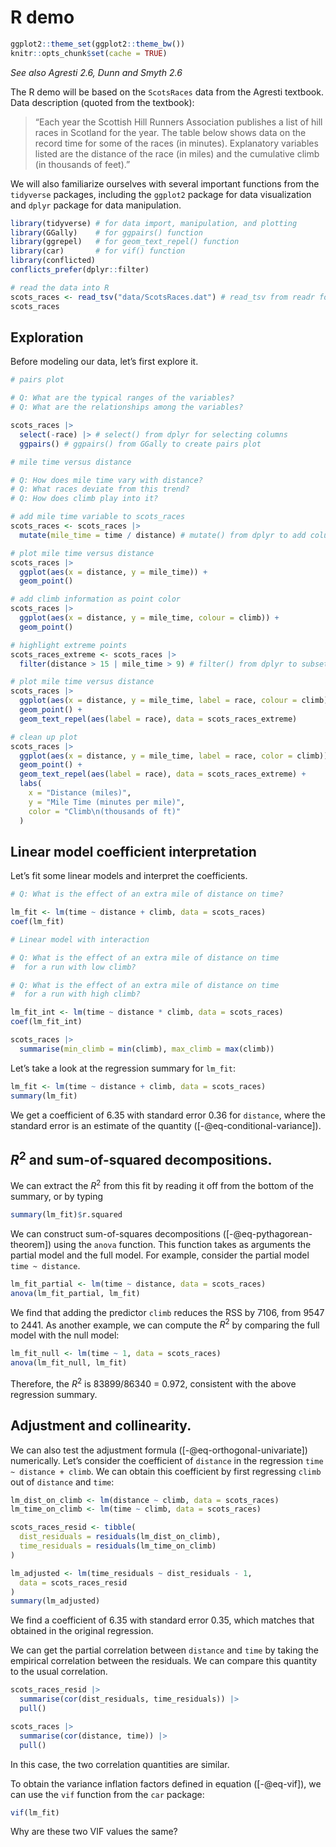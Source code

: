 # R demo {#sec-r-demo-part-1}

```r
ggplot2::theme_set(ggplot2::theme_bw())
knitr::opts_chunk$set(cache = TRUE)
```


*See also Agresti 2.6, Dunn and Smyth 2.6*

The R demo will be based on the `ScotsRaces` data from the Agresti textbook. Data description (quoted from the textbook):

>"Each year the Scottish Hill Runners Association publishes a list of hill races in Scotland for the year. The table below shows data on the record time for some of the races (in minutes). Explanatory variables listed are the distance of the race (in miles) and the cumulative climb (in thousands of feet)."

We will also familiarize ourselves with several important functions from the `tidyverse` packages, including the `ggplot2` package for data visualization and `dplyr` package for data manipulation.

```r
library(tidyverse) # for data import, manipulation, and plotting
library(GGally)    # for ggpairs() function
library(ggrepel)   # for geom_text_repel() function
library(car)       # for vif() function
library(conflicted)
conflicts_prefer(dplyr::filter)
```

```r
# read the data into R
scots_races <- read_tsv("data/ScotsRaces.dat") # read_tsv from readr for data import
scots_races
```

## Exploration

Before modeling our data, let's first explore it.

```r
# pairs plot

# Q: What are the typical ranges of the variables?
# Q: What are the relationships among the variables?

scots_races |>
  select(-race) |> # select() from dplyr for selecting columns
  ggpairs() # ggpairs() from GGally to create pairs plot

# mile time versus distance

# Q: How does mile time vary with distance?
# Q: What races deviate from this trend?
# Q: How does climb play into it?

# add mile time variable to scots_races
scots_races <- scots_races |>
  mutate(mile_time = time / distance) # mutate() from dplyr to add column
```

```r
# plot mile time versus distance
scots_races |>
  ggplot(aes(x = distance, y = mile_time)) +
  geom_point()
```

```r
# add climb information as point color
scots_races |>
  ggplot(aes(x = distance, y = mile_time, colour = climb)) +
  geom_point()
```

```r
# highlight extreme points
scots_races_extreme <- scots_races |>
  filter(distance > 15 | mile_time > 9) # filter() from dplyr to subset rows

# plot mile time versus distance
scots_races |>
  ggplot(aes(x = distance, y = mile_time, label = race, colour = climb)) +
  geom_point() +
  geom_text_repel(aes(label = race), data = scots_races_extreme)
```

```r
# clean up plot
scots_races |>
  ggplot(aes(x = distance, y = mile_time, label = race, color = climb)) +
  geom_point() +
  geom_text_repel(aes(label = race), data = scots_races_extreme) +
  labs(
    x = "Distance (miles)",
    y = "Mile Time (minutes per mile)",
    color = "Climb\n(thousands of ft)"
  )
```

## Linear model coefficient interpretation

Let's fit some linear models and interpret the coefficients.

```r
# Q: What is the effect of an extra mile of distance on time?

lm_fit <- lm(time ~ distance + climb, data = scots_races)
coef(lm_fit)
```

```r
# Linear model with interaction

# Q: What is the effect of an extra mile of distance on time
#  for a run with low climb?

# Q: What is the effect of an extra mile of distance on time
#  for a run with high climb?

lm_fit_int <- lm(time ~ distance * climb, data = scots_races)
coef(lm_fit_int)

scots_races |>
  summarise(min_climb = min(climb), max_climb = max(climb))
```

Let's take a look at the regression summary for `lm_fit`:
```r
lm_fit <- lm(time ~ distance + climb, data = scots_races)
summary(lm_fit)
```

We get a coefficient of 6.35 with standard error 0.36 for `distance`, where the standard error is an estimate of the quantity ([-@eq-conditional-variance]).

## $R^2$ and sum-of-squared decompositions.

We can extract the $R^2$ from this fit by reading it off from the bottom of the summary, or by typing
```r
summary(lm_fit)$r.squared
```

We can construct sum-of-squares decompositions ([-@eq-pythagorean-theorem]) using the `anova` function. This function takes as arguments the partial model and the full model. For example, consider the partial model `time ~ distance`.
```r
lm_fit_partial <- lm(time ~ distance, data = scots_races)
anova(lm_fit_partial, lm_fit)
```
We find that adding the predictor `climb` reduces the RSS by 7106, from 9547 to 2441. As another example, we can compute the $R^2$ by comparing the full model with the null model:
```r
lm_fit_null <- lm(time ~ 1, data = scots_races)
anova(lm_fit_null, lm_fit)
```
Therefore, the $R^2$ is 83899/86340 = 0.972, consistent with the above regression summary.

## Adjustment and collinearity.

We can also test the adjustment formula ([-@eq-orthogonal-univariate]) numerically. Let's consider the coefficient of `distance` in the regression `time ~ distance + climb`. We can obtain this coefficient by first regressing `climb` out of `distance` and `time`:
```r
lm_dist_on_climb <- lm(distance ~ climb, data = scots_races)
lm_time_on_climb <- lm(time ~ climb, data = scots_races)

scots_races_resid <- tibble(
  dist_residuals = residuals(lm_dist_on_climb),
  time_residuals = residuals(lm_time_on_climb)
)

lm_adjusted <- lm(time_residuals ~ dist_residuals - 1,
  data = scots_races_resid
)
summary(lm_adjusted)
``` 
We find a coefficient of 6.35 with standard error 0.35, which matches that obtained in the original regression.

We can get the partial correlation between `distance` and `time` by taking the empirical correlation between the residuals. We can compare this quantity to the usual correlation.
```r
scots_races_resid |>
  summarise(cor(dist_residuals, time_residuals)) |>
  pull()

scots_races |>
  summarise(cor(distance, time)) |>
  pull()
```
In this case, the two correlation quantities are similar.

To obtain the variance inflation factors defined in equation ([-@eq-vif]), we can use the `vif` function from the `car` package:
```r
vif(lm_fit)
```
Why are these two VIF values the same?
